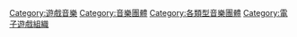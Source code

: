 {{Catnav|電子遊戲|電子遊戲產業|遊戲音樂}}
{{Catnav|電子遊戲|電子遊戲產業|電子遊戲組織}}
{{Catnav|音樂類型|按照類型分類的音樂團體}}
{{Catnav|音樂類型|各類型音樂|音樂次類型|電子音樂類型|遊戲音樂}}

[[Category:遊戲音樂|Category:遊戲音樂]]
[[Category:音樂團體|Category:音樂團體]]
[[Category:各類型音樂團體|Category:各類型音樂團體]]
[[Category:電子遊戲組織|Category:電子遊戲組織]]